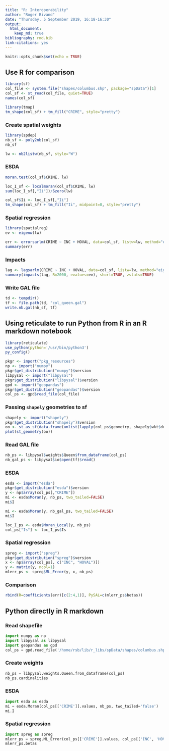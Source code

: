 ```yaml
---
title: "R: Interoperability"
author: "Roger Bivand"
date: "Thursday, 5 September 2019, 16:18-16:30"
output: 
  html_document:
    keep_md: true
bibliography: rmd.bib
link-citations: yes
---
```


```r
knitr::opts_chunk$set(echo = TRUE)
```


## Use R for comparison

```r
library(sf)
col_file <- system.file("shapes/columbus.shp", package="spData")[1]
col_sf <- st_read(col_file, quiet=TRUE)
names(col_sf)
```
```r
library(tmap)
tm_shape(col_sf) + tm_fill("CRIME", style="pretty")
```

### Create spatial weights

```r
library(spdep)
nb_sf <- poly2nb(col_sf)
nb_sf
```
```r
lw <- nb2listw(nb_sf, style="W")
```

### ESDA

```r
moran.test(col_sf$CRIME, lw)
```

```r
loc_I_sf <- localmoran(col_sf$CRIME, lw)
sum(loc_I_sf[,"Ii"])/Szero(lw)
```
```r
col_sf$Ii <- loc_I_sf[,"Ii"]
tm_shape(col_sf) + tm_fill("Ii", midpoint=0, style="pretty")
```

### Spatial regression

```r
library(spatialreg)
ev <- eigenw(lw)
```

```r
err <- errorsarlm(CRIME ~ INC + HOVAL, data=col_sf, listw=lw, method="eigen", control=list(pre_eig=ev))
summary(err)
```

### Impacts

```r
lag <- lagsarlm(CRIME ~ INC + HOVAL, data=col_sf, listw=lw, method="eigen", control=list(pre_eig=ev))
summary(impacts(lag, R=2000, evalues=ev), short=TRUE, zstats=TRUE)
```
### Write GAL file

```r
td <- tempdir()
tf <- file.path(td, "col_queen.gal")
write.nb.gal(nb_sf, tf)
```

## Using **reticulate** to run Python from R in an R markdown notebook


```r
library(reticulate)
use_python(python='/usr/bin/python3')
py_config()
```

```r
pkgr <- import("pkg_resources")
np <- import("numpy")
pkgr$get_distribution("numpy")$version
libpysal <- import("libpysal")
pkgr$get_distribution("libpysal")$version
gpd <- import("geopandas")
pkgr$get_distribution("geopandas")$version
col_ps <- gpd$read_file(col_file)
```

### Passing `shapely` geometries to **sf**

```r
shapely <- import("shapely")
pkgr$get_distribution("shapely")$version
oo <- st_as_sf(data.frame(unlist(lapply(col_ps$geometry, shapely$wkt$dumps))), wkt=1)
plot(st_geometry(oo))
```
### Read GAL file

```r
nb_ps <- libpysal$weights$Queen$from_dataframe(col_ps)
nb_gal_ps <- libpysal$io$open(tf)$read()
```

### ESDA

```r
esda <- import("esda")
pkgr$get_distribution("esda")$version
y <- np$array(col_ps[,"CRIME"])
mi <- esda$Moran(y, nb_ps, two_tailed=FALSE)
mi$I
```

```r
mi <- esda$Moran(y, nb_gal_ps, two_tailed=FALSE)
mi$I
```

```r
loc_I_ps <- esda$Moran_Local(y, nb_ps)
col_ps["Is"] <- loc_I_ps$Is
```

### Spatial regression

```r
spreg <- import("spreg")
pkgr$get_distribution("spreg")$version
x <- np$array(col_ps[, c("INC", "HOVAL")])
y <- matrix(y, ncol=1)
mlerr_ps <- spreg$ML_Error(y, x, nb_ps)
```

### Comparison

```r
rbind(R=coefficients(err)[c(2:4,1)], PySAL=c(mlerr_ps$betas))
```

## Python directly in R markdown

### Read shapefile

```python
import numpy as np
import libpysal as libpysal
import geopandas as gpd
col_ps = gpd.read_file('/home/rsb/lib/r_libs/spData/shapes/columbus.shp')
```

### Create weights

```python
nb_ps = libpysal.weights.Queen.from_dataframe(col_ps)
nb_ps.cardinalities
```

### ESDA

```python
import esda as esda
mi = esda.Moran(col_ps[['CRIME']].values, nb_ps, two_tailed='false')
mi.I
```

### Spatial regression

```python
import spreg as spreg
mlerr_ps = spreg.ML_Error(col_ps[['CRIME']].values, col_ps[['INC', 'HOVAL']].values, nb_ps)
mlerr_ps.betas
```






